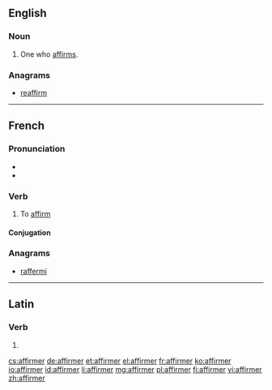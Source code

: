 ==English==

===Noun===
{{en-noun}}

# One who [[affirm]]s.

===Anagrams===
* [[reaffirm#English|reaffirm]]

----

==French==

===Pronunciation===
* {{audio|Fr-affirmer.ogg|Audio}}
* {{IPA|/a.fiʁ.me/|lang=fr}}

===Verb===
{{fr-verb}}

# To [[affirm]]

====Conjugation====
{{fr-conj-er|affirm|avoir}}

===Anagrams===
* [[raffermi#French|raffermi]]

----

==Latin==

===Verb===
{{la-verb-form|affirmer}}

# {{conjugation of|affirmo|affirmō|1|s|pres|pass|sub|lang=la}}

[[cs:affirmer]]
[[de:affirmer]]
[[et:affirmer]]
[[el:affirmer]]
[[fr:affirmer]]
[[ko:affirmer]]
[[io:affirmer]]
[[id:affirmer]]
[[li:affirmer]]
[[mg:affirmer]]
[[pl:affirmer]]
[[fi:affirmer]]
[[vi:affirmer]]
[[zh:affirmer]]